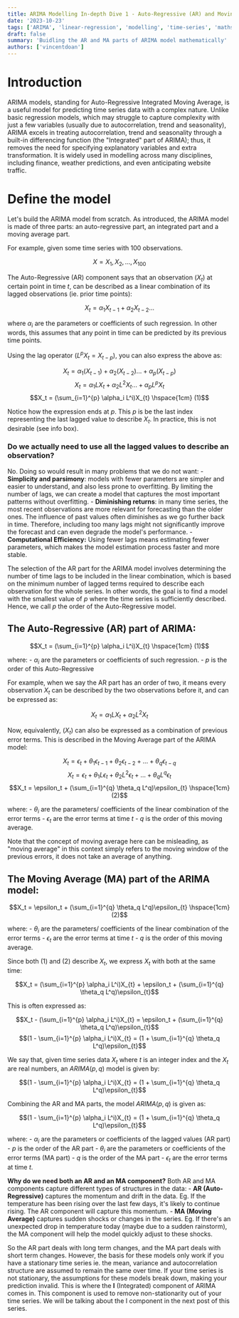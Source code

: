 ```yaml
---
title: ARIMA Modelling In-depth Dive 1 - Auto-Regressive (AR) and Moving Average (MA)
date: '2023-10-23'
tags: ['ARIMA', 'linear-regression', 'modelling', 'time-series', 'maths', 'in-depth']
draft: false
summary: 'Buidling the AR and MA parts of ARIMA model mathematically'
authors: ['vincentdoan']
---
```


# Introduction
ARIMA models, standing for Auto-Regressive Integrated Moving Average, is a useful model for predicting time series data with a complex nature. Unlike basic regression models, which may struggle to capture complexity with just a few variables (usually due to autocorrelation, trend and seasonality), ARIMA excels in treating autocorrelation, trend and seasonality through a built-in differencing function (the "Integrated" part of ARIMA); thus, it removes the need for specifying explanatory variables and extra transformation. It is widely used in modelling across many disciplines, including finance, weather predictions, and even anticipating website traffic. 
# Define the model
Let's build the ARIMA model from scratch. As introduced, the ARIMA model is made of three parts: an auto-regressive part, an integrated part and a moving average part. 

For example, given some time series with 100 observations. 

$$X = X_1, X_2, ..., X_{100}$$


The Auto-Regressive (AR) component says that an observation $(X_t)$ at certain point in time $t$, can be described as a linear combination of its lagged observations (ie. prior time points): 

$$X_t = \alpha_1 X_{t-1} + \alpha_2 X_{t-2} ...$$

where $\alpha_i$ are the parameters or coefficients of such regression. 
In other words, this assumes that any point in time can be predicted by its previous time points. 

Using the lag operator ($L^pX_t = X_{t-p}$), you can also express the above as: 


$$X_t = \alpha_1 (X_{t-1}) + \alpha_2 (X_{t-2}) ... + \alpha_{p} (X_{t-p})$$
$$X_t = \alpha_1 LX_{t} + \alpha_2 L^2X_{t} ... + \alpha_{p} L^{p}X_{t}$$
$$X_t = (\sum_{i=1}^{p} \alpha_i L^i)X_{t} \hspace{1cm} (1)$$


Notice how the expression ends at $p$. This $p$ is be the last index representing the last lagged value to describe $X_t$. In practice, this is not desirable (see info box). 

### **Do we actually need to use all the lagged values to describe an observation?** 
No. Doing so would result in many problems that we do not want: 
    - **Simplicity and parsimony**: models with fewer parameters are simpler and easier to understand, and also less prone to overfitting. By limiting the number of lags, we can create a model that captures the most important patterns without overfitting. 
    - **Diminishing returns**: in many time series, the most recent observations are more relevant for forecasting than the older ones. The influence of past values often diminishes as we go further back in time. Therefore, including too many lags might not significantly improve the forecast and can even degrade the model's performance. 
    - **Computational Efficiency:** Using fewer lags means estimating fewer parameters, which makes the model estimation process faster and more stable.

The selection of the AR part for the ARIMA model involves determining the number of time lags to be included in the linear combination, which is based on the minimum number of lagged terms required to describe each observation for the whole series. In other words, the goal is to find a model with the smallest value of $p$ where the time series is sufficiently described. Hence, we call $p$ the order of the Auto-Regressive model. 

## **The Auto-Regressive (AR) part of ARIMA:** 


$$X_t = (\sum_{i=1}^{p} \alpha_i L^i)X_{t} \hspace{1cm} (1)$$


where:
    - $\alpha_i$ are the parameters or coefficients of such regression. 
    - $p$ is the order of this Auto-Regressive 

For example, when we say the AR part has an order of two, it means every observation $X_t$ can be described by the two observations before it, and can be expressed as: 


$$X_t = \alpha_1 LX_{t} + \alpha_2 L^2X_{t}$$


Now, equivalently, $(X_t)$ can also be expressed as a combination of previous error terms. This is described in the Moving Average part of the ARIMA model:


$$X_t = \epsilon_t + \theta_1\epsilon_{t-1} + \theta_2\epsilon_{t-2} + ... + \theta_q \epsilon_{t-q}$$
$$X_t = \epsilon_t + \theta_1 L \epsilon_{t} + \theta_2 L^2\epsilon_{t} + ... + \theta_q L^q \epsilon_{t}$$
$$X_t = \epsilon_t + (\sum_{i=1}^{q} \theta_q L^q)\epsilon_{t} \hspace{1cm} (2)$$


where:
    - $\theta_i$ are the parameters/ coefficients of the linear combination of the error terms
    - $\epsilon_t$ are the error terms at time $t$
    - $q$ is the order of this moving average. 

Note that the concept of moving average here can be misleading, as "moving average" in this context simply refers to the moving window of the previous errors, it does not take an average of anything. 

## **The Moving Average (MA) part of the ARIMA model:**


$$X_t = \epsilon_t + (\sum_{i=1}^{q} \theta_q L^q)\epsilon_{t} \hspace{1cm} (2)$$


where:
    - $\theta_i$ are the parameters/ coefficients of the linear combination of the error terms
    - $\epsilon_t$ are the error terms at time $t$
    - $q$ is the order of this moving average. 

Since both (1) and (2) describe $X_t$, we express $X_t$ with both at the same time:


$$X_t = (\sum_{i=1}^{p} \alpha_i L^i)X_{t} + \epsilon_t + (\sum_{i=1}^{q} \theta_q L^q)\epsilon_{t}$$


This is often expressed as: 


$$X_t - (\sum_{i=1}^{p} \alpha_i L^i)X_{t} = \epsilon_t + (\sum_{i=1}^{q} \theta_q L^q)\epsilon_{t}$$
$$(1 - \sum_{i=1}^{p} \alpha_i L^i)X_{t} = (1 + \sum_{i=1}^{q} \theta_q L^q)\epsilon_{t}$$


We say that, given time series data $X_t$ where $t$ is an integer index and the $X_t$ are real numbers, an $ARIMA(p,q)$ model is given by: 


$$(1 - \sum_{i=1}^{p} \alpha_i L^i)X_{t} = (1 + \sum_{i=1}^{q} \theta_q L^q)\epsilon_{t}$$


Combining the AR and MA parts, the model $ARIMA(p,q)$ is given as: 


$$(1 - \sum_{i=1}^{p} \alpha_i L^i)X_{t} = (1 + \sum_{i=1}^{q} \theta_q L^q)\epsilon_{t}$$


where:
    - $\alpha_i$ are the parameters or coefficients of the lagged values (AR part)
    - $p$ is the order of the AR part
    - $\theta_i$ are the parameters or coefficients of the error terms (MA part)
    - $q$ is the order of the MA part
    - $\epsilon_t$ are the error terms at time $t$. 


**Why do we need both an AR and an MA component?**
Both AR and MA components capture different types of structures in the data:
    - **AR (Auto-Regressive)** captures the momentum and drift in the data. Eg. If the temperature has been rising over the last few days, it's likely to continue rising. The AR component will capture this momentum.
    - **MA (Moving Average)** captures sudden shocks or changes in the series. Eg. If there's an unexpected drop in temperature today (maybe due to a sudden rainstorm), the MA component will help the model quickly adjust to these shocks.

So the AR part deals with long term changes, and the MA part deals with short term changes. However, the basis for these models only work if you have a stationary time series ie. the mean, variance and autocorrelation structure are assumed to remain the same over time. 
If your time series is not stationary, the assumptions for these models break down, making your prediction invalid. This is where the **I** (Integrated) component of ARIMA comes in. This component is used to remove non-stationarity out of your time series.  We will be talking about the I component in the next post of this series. 


